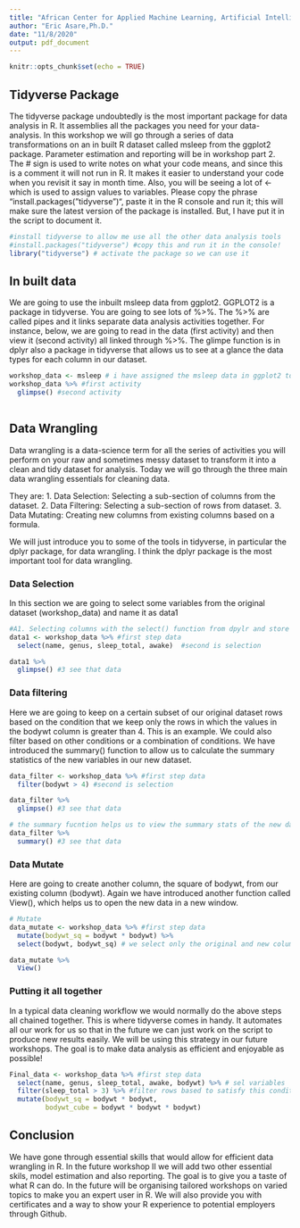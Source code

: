 ```yaml
---
title: "African Center for Applied Machine Learning, Artificial Intelligence, and Policy: R Training Workshop Part 1"
author: "Eric Asare,Ph.D."
date: "11/8/2020"
output: pdf_document
---
```


```r
knitr::opts_chunk$set(echo = TRUE)
```

## Tidyverse Package
The tidyverse package undoubtedly is the most important package for data analysis in R. It assemblies all the packages you need for your data-analysis. In this workshop we will go through a series of data transformations on an in built R dataset called msleep from the ggplot2 package. Parameter estimation and reporting will be in workshop part 2. The # sign is used to write notes on what your code means, and since this is a comment it will not run in R. It makes it easier to understand your code when you revisit it say in month time. Also, you will be seeing a lot of <- which is used to assign values to variables. Please copy the phrase "install.packages("tidyverse")", paste it in the R console and run it; this will make sure the latest version of the package is installed. But, I have put it in the script to document it.

```r
#install tidyverse to allow me use all the other data analysis tools
#install.packages("tidyverse") #copy this and run it in the console!
library("tidyverse") # activate the package so we can use it
```

## In built data
We are going to use the inbuilt msleep data from ggplot2. GGPLOT2 is a package in tidyverse. You are going to see lots of %>%. The %>% are called pipes and it links separate data analysis activities together. For instance, below, we are going to read in the data (first activity) and then view it (second activity) all linked through %>%. The glimpe function is in dplyr also a package in tidyverse that allows us to see at a glance the data types for each column in our dataset. 
 
```r
workshop_data <- msleep # i have assigned the msleep data in ggplot2 to workshop_data
workshop_data %>% #first activity
  glimpse() #second activity
  
```

## Data Wrangling

Data wrangling is a data-science term for all the series of activities you will perform on your raw and sometimes messy dataset to transform it into a clean and tidy dataset for analysis. Today we will go through the three main data wrangling essentials for cleaning data.

They are:
1. Data Selection: Selecting a sub-section of columns from the dataset.
2. Data Filtering: Selecting a sub-section of rows from dataset.
3. Data Mutating: Creating new columns from existing columns based on a formula.

We will just introduce you to some of the tools in tidyverse, in particular the dplyr package, for data wrangling. I think the dplyr package is the most important tool for data wrangling. 

### Data Selection
In this section we are going to select some variables from the original dataset (workshop_data) and name it as data1

```r
#A1. Selecting columns with the select() function from dpylr and store the new data as data1
data1 <- workshop_data %>% #first step data
  select(name, genus, sleep_total, awake)  #second is selection

data1 %>%
  glimpse() #3 see that data

```

### Data filtering
Here we are going to keep on a certain subset of our original dataset rows based on the condition that we keep only the rows in which the values in the bodywt column is greater than 4.  This is an example. We could also filter based on other conditions or a combination of conditions. We have introduced the summary() function to allow us to calculate the summary statistics of the new variables in our new dataset.

```r
data_filter <- workshop_data %>% #first step data
  filter(bodywt > 4) #second is selection

data_filter %>%
  glimpse() #3 see that data

# the summary fucntion helps us to view the summary stats of the new dataset
data_filter %>%
  summary() #3 see that data
```

### Data Mutate
Here are going to create another column, the square of bodywt, from our existing column (bodywt). Again we have introduced another function called View(), which helps us to open the new data in a new window. 

```r
# Mutate
data_mutate <- workshop_data %>% #first step data
  mutate(bodywt_sq = bodywt * bodywt) %>% 
  select(bodywt, bodywt_sq) # we select only the original and new column to view

data_mutate %>%
  View()
```

### Putting it all together
In a typical data cleaning workflow we would normally do the above steps all chained together. This is where tidyverse comes in handy. It automates all our work for us so that in the future we can just work on the script to produce new results easily. We will be using this strategy in our future workshops. The goal is to make data analysis as efficient and enjoyable as possible!

```r
Final_data <- workshop_data %>% #first step data
  select(name, genus, sleep_total, awake, bodywt) %>% # sel variables
  filter(sleep_total > 3) %>% #filter rows based to satisfy this condition sleep_total > 20
  mutate(bodywt_sq = bodywt * bodywt,
         bodywt_cube = bodywt * bodywt * bodywt) 

```

## Conclusion

We have gone through essential skills that would allow for efficient data wrangling in R. In the future workshop II we will add two other essential skils, model estimation and also reporting. The goal is to give you a taste of what R can do. In the future will be organising tailored workshops on varied topics to make you an expert user in R. We will also provide you with certificates and a way to show your R experience to potential employers through Github. 
